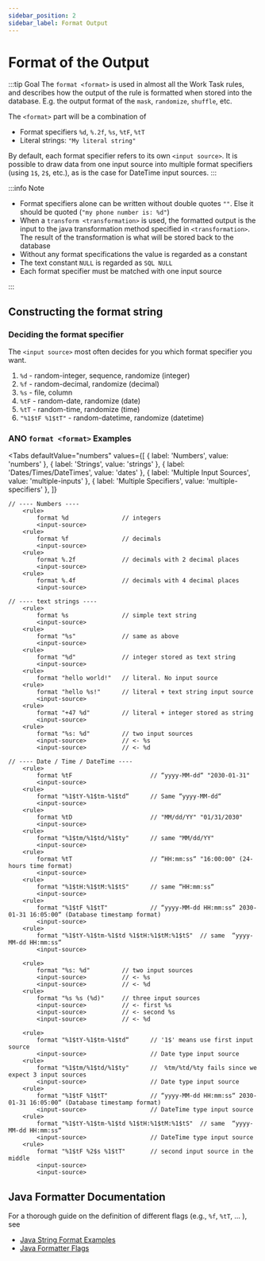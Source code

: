 ```yaml
---
sidebar_position: 2
sidebar_label: Format Output
---
```



# Format of the Output

:::tip Goal
The `format <format>` is used in almost all the Work Task rules,
and describes how the output of the rule is formatted when stored into the database.
E.g. the output format of the `mask`, `randomize`, `shuffle`, etc.

The `<format>` part will be a combination of

- Format specifiers `%d`, `%.2f`, `%s`, `%tF`, `%tT`
- Literal strings: `"My literal string"`

By default, each format specifier refers to its own `<input source>`.
It is possible to draw data from one input source into multiple format specifiers
(using `1$`, `2$`, etc.), as is the case for DateTime input sources.
:::

:::info Note

- Format specifiers alone can be written without double quotes `""`. Else it should be quoted (`"my phone number is: %d"`)
- When a `transform <transformation>` is used, the formatted output is the input to
  the java transformation method specified in `<transformation>`.
  The result of the transformation is what will be stored back to the database
- Without any format specifications the value is regarded as a constant
- The text constant `NULL` is regarded as `SQL NULL`
- Each format specifier must be matched with one input source

:::

## Constructing the format string

### Deciding the format specifier

The `<input source>` most often decides for you which format specifier you want.

1. `%d` - random-integer, sequence, randomize (integer)
1. `%f` - random-decimal, randomize (decimal)
1. `%s` - file, column
1. `%tF` - random-date, randomize (date)
1. `%tT` - random-time, randomize (time)
1. `"%1$tF %1$tT"` - random-datetime, randomize (datetime)

### ANO `format <format>` Examples

<Tabs
  defaultValue="numbers"
  values={[
    { label: 'Numbers', value: 'numbers' },
    { label: 'Strings', value: 'strings' },
    { label: 'Dates/Times/DateTimes', value: 'dates' },
    { label: 'Multiple Input Sources', value: 'multiple-inputs' },
    { label: 'Multiple Specifiers', value: 'multiple-specifiers' },
  ]}
>

<TabItem value="numbers">

```ano
// ---- Numbers ----
    <rule>
        format %d               // integers
        <input-source>
    <rule>
        format %f               // decimals
        <input-source>
    <rule>
        format %.2f             // decimals with 2 decimal places
        <input-source>
    <rule>
        format %.4f             // decimals with 4 decimal places
        <input-source>
```

</TabItem>

<TabItem value="strings">

```ano
// ---- text strings ----
    <rule>
        format %s               // simple text string
        <input-source>
    <rule>
        format "%s"             // same as above
        <input-source>
    <rule>
        format "%d"             // integer stored as text string
        <input-source>
    <rule>
        format "hello world!"   // literal. No input source
    <rule>
        format "hello %s!"      // literal + text string input source
        <input-source>
    <rule>
        format "+47 %d"         // literal + integer stored as string
        <input-source>
    <rule>
        format "%s: %d"         // two input sources
        <input-source>          // <- %s
        <input-source>          // <- %d
```

</TabItem>

<TabItem value="dates">

```ano
// ---- Date / Time / DateTime ----
    <rule>
        format %tF                      // “yyyy-MM-dd“ "2030-01-31"
        <input-source>
    <rule>
        format "%1$tY-%1$tm-%1$td“      // Same “yyyy-MM-dd“
        <input-source>
    <rule>
        format %tD	                    // "MM/dd/YY" "01/31/2030"
        <input-source>
    <rule>
        format "%1$tm/%1$td/%1$ty"      // same "MM/dd/YY"
        <input-source>
    <rule>
        format %tT                      // “HH:mm:ss“ "16:00:00" (24-hours time format)
        <input-source>
    <rule>
        format "%1$tH:%1$tM:%1$tS"      // same “HH:mm:ss“
        <input-source>
    <rule>
        format "%1$tF %1$tT"            // “yyyy-MM-dd HH:mm:ss“ 2030-01-31 16:05:00“ (Database timestamp format)
        <input-source>
    <rule>
        format "%1$tY-%1$tm-%1$td %1$tH:%1$tM:%1$tS"  // same  “yyyy-MM-dd HH:mm:ss“
        <input-source>
```

</TabItem>

<TabItem value="multiple-inputs">

```ano
    <rule>
        format "%s: %d"         // two input sources
        <input-source>          // <- %s
        <input-source>          // <- %d
    <rule>
        format "%s %s (%d)"     // three input sources
        <input-source>          // <- first %s
        <input-source>          // <- second %s
        <input-source>          // <- %d

```

</TabItem>

<TabItem value="multiple-specifiers">

```ano
    <rule>
        format "%1$tY-%1$tm-%1$td“      // '1$' means use first input source
        <input-source>                  // Date type input source
    <rule>
        format "%1$tm/%1$td/%1$ty"      //  %tm/%td/%ty fails since we expect 3 input sources
        <input-source>                  // Date type input source
    <rule>
        format "%1$tF %1$tT"            // “yyyy-MM-dd HH:mm:ss“ 2030-01-31 16:05:00“ (Database timestamp format)
        <input-source>                  // DateTime type input source
    <rule>
        format "%1$tY-%1$tm-%1$td %1$tH:%1$tM:%1$tS"  // same  “yyyy-MM-dd HH:mm:ss“
        <input-source>                  // DateTime type input source
    <rule>
        format "%1$tF %2$s %1$tT"       // second input source in the middle
        <input-source>
        <input-source>

```

</TabItem>

</Tabs>

## Java Formatter Documentation

For a thorough guide on the definition of different flags (e.g., `%f`, `%tT`, ... ), see

- [Java String Format Examples](https://dzone.com/articles/java-string-format-examples)
- [Java Formatter Flags](http://www.java2s.com/Tutorials/Java/Java_Format/0080__Java_Format_Flags.htm)
